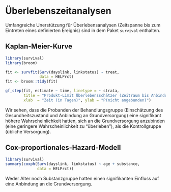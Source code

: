 # Überlebenszeitanalysen
\index{Überlebenszeitanalysen}

Umfangreiche Unerstützung für Überlebensanalysen (Zeitspanne bis zum Eintreten eines definierten Ereignis) sind in dem Paket `survival` enthalten.

## Kaplan-Meier-Kurve

\index{Kaplan-Meier-Kurve}
```r
library(survival)
library(broom)

fit <- survfit(Surv(dayslink, linkstatus) ~ treat, 
               data = HELPrct)
fit <- broom::tidy(fit)

gf_step(fit, estimate ~ time, linetype = ~ strata,
        title = "Produkt-Limit Überlebensschätzer (Zeitraum bis Anbindung)",
        xlab  = "Zeit (in Tagen)", ylab = "P(nicht angebunden)")
```

\index{linetype Option}
Wir sehen, dass die Probanden der Behandlungsgruppe (Einschätzung des Gesundheitszustand und Anbindung an Grundversorgung) eine signifikant höhere Wahrscheinlichkeit hatten, sich an die Grundversorgung anzubinden (eine geringere Wahrscheinlichkeit zu "überleben"), als die Kontrollgruppe (übliche Versorgung).

\index{margins Option}
\index{gf\_step()}

## Cox-proportionales-Hazard-Modell 
\index{Cox-proportionales-Hazard-Modell}

```r
library(survival)
summary(coxph(Surv(dayslink, linkstatus) ~ age + substance, 
              data = HELPrct))
```
\index{coxph()}

Weder Alter noch Substanzgruppe hatten einen signifikanten Einfluss auf eine Anbindung an die Grundversorgung.
